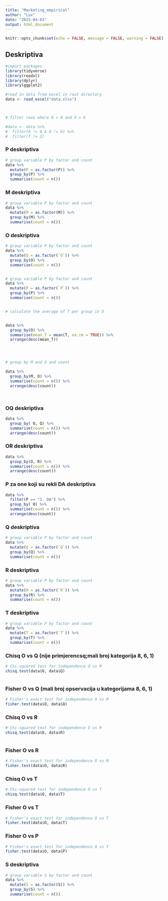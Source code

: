 ```yaml
---
title: "Marketing_empirical"
author: "Lux"
date: "2025-04-03"
output: html_document
---
```


```r
knitr::opts_chunk$set(echo = FALSE, message = FALSE, warning = FALSE)
```

## Deskriptiva


```r
#import packages
library(tidyverse)
library(readxl)
library(dplyr)
library(ggplot2)


```


```r
#read in data from excel in root directory
data <- read_excel("data.xlsx")



# filter rows where O = 8 and O = 6

#data <- data %>%
#  filter(O != 8 & O != 6) %>%
#  filter(T != 2)

```

### P deskriptiva
```r
# group variable P by factor and count
data %>%
  mutate(P = as.factor(P)) %>%
  group_by(P) %>%
  summarise(count = n())

```
### M deskriptiva
```r
# group variable P by factor and count
data %>%
  mutate(M = as.factor(M)) %>%
  group_by(M) %>%
  summarise(count = n())

```

### O deskriptiva
```r
# group variable P by factor and count
data %>%
  mutate(O = as.factor(`O`)) %>%
  group_by(O) %>%
  summarise(count = n())


# group variable P by factor and count
data %>%
  mutate(P = as.factor(`P`)) %>%
  group_by(P) %>%
  summarise(count = n())


# calculate the average of T per group in O


data %>%
  group_by(O) %>%
  summarise(mean_T = mean(T, na.rm = TRUE)) %>%
  arrange(desc(mean_T))




# group by M and O and count

data %>%
  group_by(M, O) %>%
  summarise(count = n()) %>%
  arrange(desc(count)) 




```
### OQ deskriptiva

```r
data %>%
  group_by( O, Q) %>%
  summarise(count = n()) %>%
  arrange(desc(count))
```
### OR deskriptiva


```r
data %>%
  group_by(O, R) %>%
  summarise(count = n()) %>%
  arrange(desc(count))
```


### P za one koji su rekli DA deskriptiva

```r
data %>%
  filter(P == "1. DA") %>%
  group_by( O) %>%
  summarise(count = n()) %>%
  arrange(desc(count))
```





### Q deskriptiva
```r
# group variable P by factor and count
data %>%
  mutate(Q = as.factor(`Q`)) %>%
  group_by(Q) %>%
  summarise(count = n())


```

### R deskriptiva
```r
# group variable P by factor and count
data %>%
  mutate(R = as.factor(`R`)) %>%
  group_by(R) %>%
  summarise(count = n())


```

### T deskriptiva
```r
# group variable P by factor and count
data %>%
  mutate(T = as.factor(`T`)) %>%
  group_by(T) %>%
  summarise(count = n())


```

### Chisq O vs Q (nije primjerencsq;mali broj kategorija 8, 6, 1)
```r


# Chi-squared test for independence O vs M
chisq.test(data$O, data$Q)



```

### Fisher O vs Q (mali broj opservacija u kategorijama 8, 6, 1)

```r
# Fisher's exact test for independence O vs M
fisher.test(data$O, data$Q)
```



### Chisq O vs R
```r
# Chi-squared test for independence O vs R
chisq.test(data$O, data$R)



```


### Fisher O vs R 

```r
# Fisher's exact test for independence O vs M
fisher.test(data$O, data$R)
```



### Chisq O vs T
```r
# Chi-squared test for independence O vs T
chisq.test(data$O, data$T)
```


### Fisher O vs T 

```r
# Fisher's exact test for independence O vs T
fisher.test(data$O, data$T)
```


### Fisher O vs P 

```r
# Fisher's exact test for independence O vs T
fisher.test(data$O, data$P)
```



### S deskriptiva

```r
# group variable S by factor and count
data %>%
  mutate(S = as.factor(S)) %>%
  group_by(S) %>%
  summarise(count = n())
```


